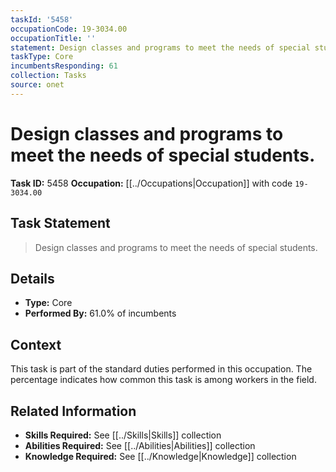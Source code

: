 ```yaml
---
taskId: '5458'
occupationCode: 19-3034.00
occupationTitle: ''
statement: Design classes and programs to meet the needs of special students.
taskType: Core
incumbentsResponding: 61
collection: Tasks
source: onet
---
```

# Design classes and programs to meet the needs of special students.

**Task ID:** 5458
**Occupation:** [[../Occupations|Occupation]] with code `19-3034.00`

## Task Statement

> Design classes and programs to meet the needs of special students.

## Details

- **Type:** Core
- **Performed By:** 61.0% of incumbents

## Context

This task is part of the standard duties performed in this occupation. The percentage indicates how common this task is among workers in the field.

## Related Information

- **Skills Required:** See [[../Skills|Skills]] collection
- **Abilities Required:** See [[../Abilities|Abilities]] collection
- **Knowledge Required:** See [[../Knowledge|Knowledge]] collection
